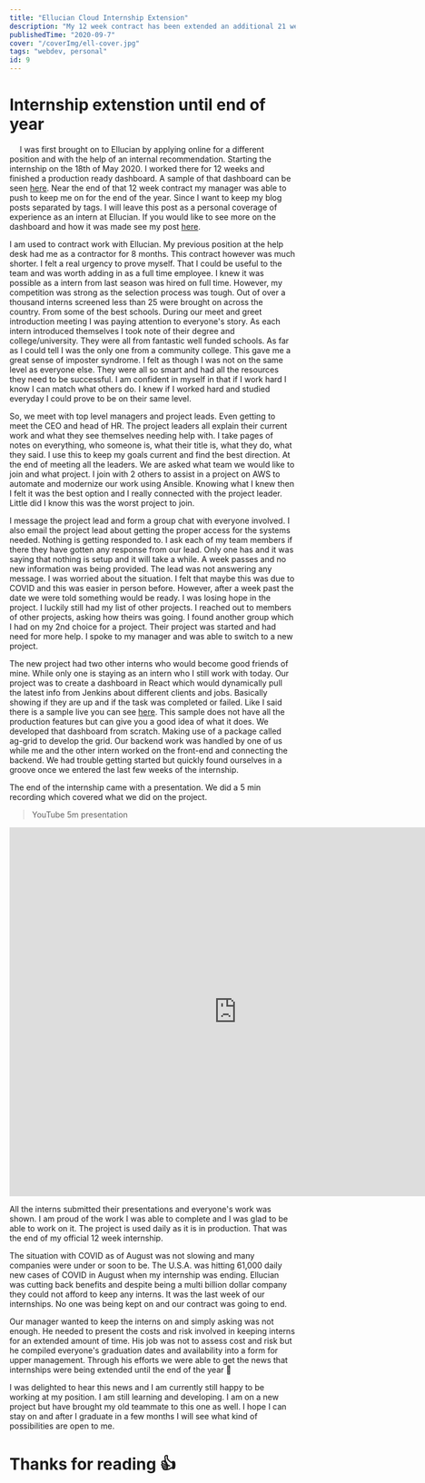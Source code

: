 ```yaml
---
title: "Ellucian Cloud Internship Extension"
description: "My 12 week contract has been extended an additional 21 weeks. I completed my dashboard and will be maintaining it as well as starting new projects"
publishedTime: "2020-09-7"
cover: "/coverImg/ell-cover.jpg"
tags: "webdev, personal"
id: 9
---
```


# Internship extenstion until end of year
&emsp;
I was first brought on to Ellucian by applying online for a different position and with the help of an internal recommendation.
Starting the internship on the 18th of May 2020. I worked there for 12 weeks and finished a production ready dashboard.
A sample of that dashboard can be seen <a href="https://codabool.com/projects#4">here</a>.
Near the end of that 12 week contract my manager was able to push to keep me on for the end of the year.
Since I want to keep my blog posts separated by tags. I will leave this post as a personal coverage of experience as an intern at Ellucian.
If you would like to see more on the dashboard and how it was made see my post <a href="https://codabool.com/posts/11">here</a>.

I am used to contract work with Ellucian. 
My previous position at the help desk had me as a contractor for 8 months.
This contract however was much shorter. 
I felt a real urgency to prove myself. 
That I could be useful to the team and was worth adding in as a full time employee.
I knew it was possible as a intern from last season was hired on full time.
However, my competition was strong as the selection process was tough. 
Out of over a thousand interns screened less than 25 were brought on across the country. 
From some of the best schools. 
During our meet and greet introduction meeting I was paying attention to everyone's story.
As each intern introduced themselves I took note of their degree and college/university.
They were all from fantastic well funded schools.
As far as I could tell I was the only one from a community college.
This gave me a great sense of imposter syndrome.
I felt as though I was not on the same level as everyone else.
They were all so smart and had all the resources they need to be successful.
I am confident in myself in that if I work hard I know I can match what others do.
I knew if I worked hard and studied everyday I could prove to be on their same level.

So, we meet with top level managers and project leads. Even getting to meet the CEO and head of HR.
The project leaders all explain their current work and what they see themselves needing help with.
I take pages of notes on everything, who someone is, what their title is, what they do, what they said.
I use this to keep my goals current and find the best direction.
At the end of meeting all the leaders. We are asked what team we would like to join and what project.
I join with 2 others to assist in a project on AWS to automate and modernize our work using Ansible.
Knowing what I knew then I felt it was the best option and I really connected with the project leader.
Little did I know this was the worst project to join.

I message the project lead and form a group chat with everyone involved.
I also email the project lead about getting the proper access for the systems needed.
Nothing is getting responded to. I ask each of my team members if there they have gotten any response from our lead.
Only one has and it was saying that nothing is setup and it will take a while.
A week passes and no new information was being provided. The lead was not answering any message. 
I was worried about the situation. 
I felt that maybe this was due to COVID and this was easier in person before. 
However, after a week past the date we were told something would be ready. I was losing hope in the project.
I luckily still had my list of other projects. I reached out to members of other projects, asking how theirs was going.
I found another group which I had on my 2nd choice for a project. Their project was started and had need for more help.
I spoke to my manager and was able to switch to a new project.

The new project had two other interns who would become good friends of mine.
While only one is staying as an intern who I still work with today.
Our project was to create a dashboard in React which would dynamically pull the latest info from Jenkins about different clients and jobs.
Basically showing if they are up and if the task was completed or failed. 
Like I said there is a sample live you can see <a href="https://codabool.com/projects#4">here</a>.
This sample does not have all the production features but can give you a good idea of what it does. 
We developed that dashboard from scratch. Making use of a package called ag-grid to develop the grid.
Our backend work was handled by one of us while me and the other intern worked on the front-end and connecting the backend. 
We had trouble getting started but quickly found ourselves in a groove once we entered the last few weeks of the internship.

The end of the internship came with a presentation.
We did a 5 min recording which covered what we did on the project.

> YouTube 5m presentation
<iframe width="800" height="650" src="https://www.youtube.com/embed/LLpD4LIKios?start=3" frameBorder="0" allow="accelerometer; autoplay; encrypted-media; gyroscope; picture-in-picture" allowFullScreen></iframe>

All the interns submitted their presentations and everyone's work was shown.
I am proud of the work I was able to complete and I was glad to be able to work on it.
The project is used daily as it is in production.
That was the end of my official 12 week internship.

The situation with COVID as of August was not slowing and many companies were under or soon to be.
The U.S.A. was hitting 61,000 daily new cases of COVID in August when my internship was ending.
Ellucian was cutting back benefits and despite being a multi billion dollar company they could not afford to keep any interns.
It was the last week of our internships. No one was being kept on and our contract was going to end.

Our manager wanted to keep the interns on and simply asking was not enough. 
He needed to present the costs and risk involved in keeping interns for an extended amount of time.
His job was not to assess cost and risk but he compiled everyone's graduation dates and availability into a form for upper management.
Through his efforts we were able to get the news that internships were being extended until the end of the year 🙌

I was delighted to hear this news and I am currently still happy to be working at my position.
I am still learning and developing. I am on a new project but have brought my old teammate to this one as well.
I hope I can stay on and after I graduate in a few months I will see what kind of possibilities are open to me.
# Thanks for reading 👍